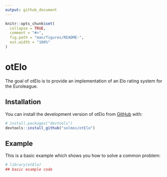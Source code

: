 ```yaml
---
output: github_document
---
```


<!-- README.md is generated from README.Rmd. Please edit that file -->

```r
knitr::opts_chunk$set(
  collapse = TRUE,
  comment = "#>",
  fig.path = "man/figures/README-",
  out.width = "100%"
)
```
# otElo

<!-- badges: start -->
<!-- badges: end -->

The goal of otElo is to provide an implementation of an Elo rating system for the Euroleague.

## Installation

You can install the development version of otElo from [GitHub](https://github.com/) with:

``` r
# install.packages("devtools")
devtools::install_github("solmos/otElo")
```
## Example

This is a basic example which shows you how to solve a common problem:

```r
# library(otElo)
## basic example code
```

